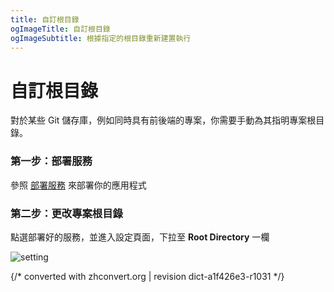 ```yaml
---
title: 自訂根目錄
ogImageTitle: 自訂根目錄
ogImageSubtitle: 根據指定的根目錄重新建置執行
---
```


# 自訂根目錄

對於某些 Git 儲存庫，例如同時具有前後端的專案，你需要手動為其指明專案根目錄。

### 第一步：部署服務

參照 [部署服務](/zh-TW/get-started) 來部署你的應用程式

### 第二步：更改專案根目錄

點選部署好的服務，並進入設定頁面，下拉至 **Root Directory** 一欄

![setting](/deploy/root-directory/setting.png)

{/* converted with zhconvert.org | revision dict-a1f426e3-r1031 */}
